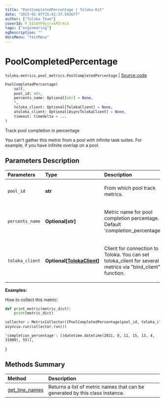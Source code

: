 ```yaml
---
title: "PoolCompletedPercentage | Toloka-Kit"
date: "2023-02-07T15:41:37.593677"
author: ["Toloka Team"]
coverId: F_bIcOYF9yjrxkPZrXc3
tags: ["engineering"]
ogDescription: ""
docsMenu: "tkitMenu"
---
```


# PoolCompletedPercentage
`toloka.metrics.pool_metrics.PoolCompletedPercentage` | [Source code](https://github.com/Toloka/toloka-kit/blob/v1.1.3/src/metrics/pool_metrics.py#L155)

```python
PoolCompletedPercentage(
    self,
    pool_id: str,
    percents_name: Optional[str] = None,
    *,
    toloka_client: Optional[TolokaClient] = None,
    atoloka_client: Optional[AsyncTolokaClient] = None,
    timeout: timedelta = ...
)
```

Track pool completion in percentage

You can't gather this metric from a pool with infinite task suites. For example, if you have infinite overlap on a pool.

## Parameters Description

| Parameters | Type | Description |
| :----------| :----| :-----------|
`pool_id`|**str**|<p>From which pool track metrics.</p>
`percents_name`|**Optional\[str\]**|<p>Metric name for pool completion percentage. Default &#x27;completion_percentage&#x27;.</p>
`toloka_client`|**Optional\[[TolokaClient](/docs-new/toloka-kit/reference/toloka.client.TolokaClient)\]**|<p>Client for connection to Toloka. You can set toloka_client for several metrics via &quot;bind_client&quot; function.</p>

**Examples:**

How to collect this metric:
```python
def print_metric(metric_dict):
    print(metric_dict)

collector = MetricCollector([PoolCompletedPercentage(pool_id, toloka_client=toloka_client)], print_metric)
asyncio.run(collector.run())
```
    'completion_percentage': [(datetime.datetime(2021, 8, 11, 15, 13, 4, 31000), 55)],
}
## Methods Summary

| Method | Description |
| :------| :-----------|
[get_line_names](/docs-new/toloka-kit/reference/toloka.metrics.pool_metrics.PoolCompletedPercentage.get_line_names)| Returns a list of metric names that can be generated by this class instance.
